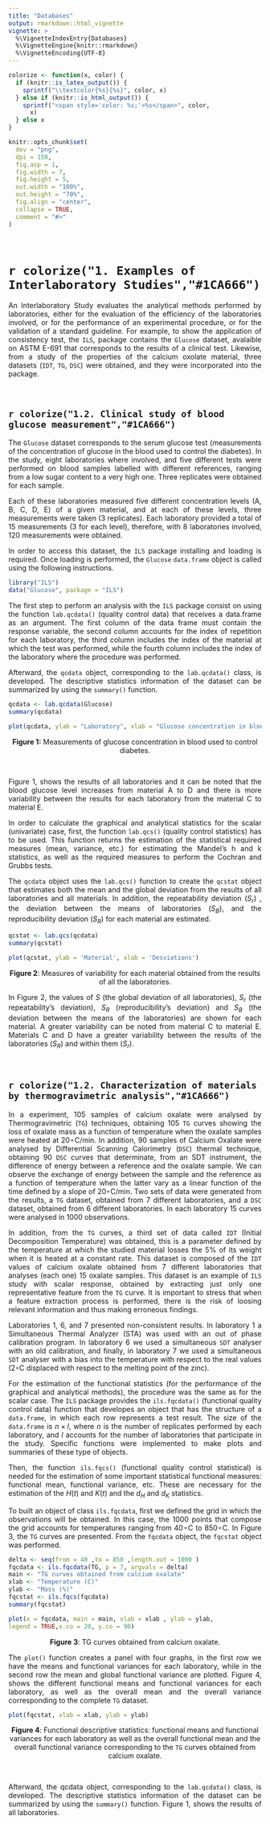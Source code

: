 ```yaml
---
title: "Databases"
output: rmarkdown::html_vignette
vignette: >
  %\VignetteIndexEntry{Databases}
  %\VignetteEngine{knitr::rmarkdown}
  %\VignetteEncoding{UTF-8}
---
```


```r
colorize <- function(x, color) {
  if (knitr::is_latex_output()) {
    sprintf("\\textcolor{%s}{%s}", color, x)
  } else if (knitr::is_html_output()) {
    sprintf("<span style='color: %s;'>%s</span>", color,
      x)
  } else x
}
```
```r
knitr::opts_chunk$set(
  dev = "png",
  dpi = 150,
  fig.asp = 1,
  fig.width = 7,
  fig.height = 5,
  out.width = "100%",
  out.height = "70%",
  fig.align = "center",
  collapse = TRUE,
  comment = "#>"
)
```
<br>

# `r colorize("1. Examples of Interlaboratory Studies","#1CA666")`

<p style="text-align:justify;"> An Interlaboratory Study evaluates the analytical methods performed by laboratories, either for the evaluation of the efficiency of the laboratories involved, or for the performance of an experimental procedure, or for the validation of a standard guideline. For example, to show the application of consistency test, the `ILS`, package contains the `Glucose` dataset, avalaible on ASTM E-691 that corresponds to the results of a clinical test. Likewise, from a study of the properties of the calcium oxolate material, three datasets (`IDT`, `TG`, `DSC`) were obtained, and they were incorporated into the package.</p>

<br>

## `r colorize("1.2. Clinical study of blood glucose measurement","#1CA666")`

<p style="text-align:justify;"> The `Glucose` dataset corresponds to the serum glucose test (measurements of the concentration of glucose in the blood used to control the diabetes). In the study, eight laboratories where involved, and five different tests were performed on blood samples labelled with different references, ranging from a low sugar content to a very high one. Three replicates were obtained for each sample.</p>

<p style="text-align:justify;"> Each of these laboratories measured five different concentration levels (A, B, C, D, E) of a given material, and at each of these levels, three measurements were taken (3 replicates). Each laboratory provided a total of 15 measurements (3 for each level), therefore, with 8 laboratories involved, 120 measurements were obtained.</p>

<p style="text-align:justify;"> In order to access this dataset, the `ILS` package installing and loading is required. Once loading is performed, the `Glucose` `data.frame` object is called using the following instructions.</p>

```r
library("ILS")
data("Glucose", package = "ILS")
```
<p style="text-align:justify;"> The first step to perform an analysis with the `ILS` package consist on using the function `lab.qcdata()` (quality control data) that receives a data.frame as an argument. The first column of the data frame must contain the response variable, the second column accounts for the index of repetition for each laboratory, the third column includes the index of the material at which the test was performed, while the fourth column includes the index of the laboratory where the procedure was performed.</p>


<p style="text-align:justify;"> Afterward, the `qcdata` object, corresponding to the `lab.qcdata()` class, is developed. The descriptive statistics information of the dataset can be summarized by using the `summary()` function.</p>

```r
qcdata <- lab.qcdata(Glucose)
summary(qcdata)
```

```r
plot(qcdata, ylab = "Laboratory", xlab = "Glucose concentration in blood")
```
<center> __Figure 1:__ Measurements of glucose concentration in blood used to control diabetes.</center>

<br>

<p style="text-align:justify;"> Figure 1, shows the results of all laboratories and it can be noted that the blood glucose level increases from material A to D and there is more variability between the results for each laboratory from the material C to material E.</p>

<p style="text-align:justify;"> In order to calculate the graphical and analytical statistics for the scalar (univariate) case, first, the function `lab.qcs()` (quality control statistics) has to be used. This function returns the estimation of the statistical required measures (mean, variance, etc.) for estimating the Mandel’s h and k statistics, as well as the required measures to perform the Cochran and Grubbs tests.</p>

<p style="text-align:justify;"> The `qcdata` object uses the `lab.qcs()` function to create the `qcstat` object that estimates both the mean and the global deviation from the results of all laboratories and all materials. In addition, the repeatability deviation ($S_r$) , the deviation between the means of laboratories ($S_B$), and the reproducibility deviation ($S_R$) for each material are estimated.</p>

```r
qcstat <- lab.qcs(qcdata)
summary(qcstat)
```


```r
plot(qcstat, ylab = 'Material', xlab = 'Desviations')
```
<center>__Figure 2__: Measures of variability for each material obtained from the results of all the laboratories.</center>

<p style="text-align:justify;"> In Figure 2, the values of $S$ (the global deviation of all laboratories), $S_r$ (the repeatability’s deviation), $S_R$ (reproducibility’s deviation) and $S_B$ (the deviation between the means of the laboratories) are shown for each material. A greater variability can be noted from material C to material E. Materials C and D have a greater variability between the results of the laboratories ($S_R$) and within them ($S_r$).</p>

<br>

## `r colorize("1.2. Characterization of materials by thermogravimetric analysis","#1CA666")`

<p style="text-align:justify;">In a experiment, 105 samples of calcium oxalate were analysed by Thermogravimetric (`TG`) techniques, obtaining 105 `TG` curves showing the loss of oxalate mass as a function of temperature when the oxalate samples were heated at 20◦C/min. In addition, 90 samples of Calcium Oxalate were analysed by Differential Scanning Calorimetry (`DSC`) thermal technique, obtaining 90 `DSC` curves that determinate, from an SDT instrument, the difference of energy between a reference and the oxalate sample. We can observe the exchange of energy between the sample and the reference as a function of temperature when the latter vary as a linear function of the time defined by a slope of 20◦C/min. Two sets of data were generated from the results, a `TG` dataset, obtained from 7 different laboratories, and a `DSC` dataset, obtained from 6 different laboratories. In each laboratory 15 curves were analysed in 1000 observations.</p>

<p style="text-align:justify;">In addition, from the `TG` curves, a third set of data called `IDT` (Initial Decomposition Temperature) was obtained, this is a parameter defined by the temperature at which the studied material losses the 5% of its weight when it is heated at a constant rate. This dataset is composed of the `IDT` values of calcium oxalate obtained from 7 different laboratories that analyses (each one) 15 oxalate samples. This dataset is an example of `ILS` study with scalar response, obtained by extracting just only one representative feature from the `TG` curve. It is important to stress that when a feature extraction process is performed, there is the risk of loosing relevant information and thus making erroneous findings. </p>

<p style="text-align:justify;">Laboratories 1, 6, and 7 presented non-consistent results. In laboratory 1 a Simultaneous Thermal Analyzer (STA) was used with an out of phase calibration program. In laboratory 6 we used a simultaneous `SDT` analyser with an old calibration, and finally, in laboratory 7 we used a simultaneous `SDT` analyser with a bias into the temperature with respect to the real values (2◦C displaced with respect to the melting point of the zinc).</p>

<p style="text-align:justify;">For the estimation of the functional statistics (for the performance of the graphical and analytical methods), the procedure was the same as for the scalar case. The `ILS` package provides the `ils.fqcdata()` (functional quality control data) function that developes an object that has the structure of a `data.frame`, in which each row represents a test result. The size of the `data.frame` is $n \times l$, where $n$ is the number of replicates performed by each laboratory, and $l$ accounts for the number of laboratories that participate in the study. Specific functions were implemented to make plots and summaries of these type of objects.</p>

<p style="text-align:justify;">Then, the function `ils.fqcs()` (functional quality control statistical) is needed for the estimation of some important statistical functional measures: functional mean, functional variance, etc. These are necessary for the estimation of the $H(t)$ and $K(t)$ and the $d_H$ and $d_K$ statistics.</p>

<p style="text-align:justify;">To built an object of class `ils.fqcdata`, first we defined the grid in which the observations will be obtained. In this case, the 1000 points that compose the grid accounts for temperatures ranging from 40◦C to 850◦C. In Figure 3, the `TG` curves are presented. From the `fqcdata` object, the `fqcstat` object was performed.</p>

```r
delta <- seq(from = 40 ,to = 850 ,length.out = 1000 )
fqcdata <- ils.fqcdata(TG, p = 7, argvals = delta)
main <- "TG curves obtained from calcium oxalate"
xlab <- "Temperature (C)"
ylab <- "Mass (%)"
fqcstat <- ils.fqcs(fqcdata)
summary(fqcstat)
```

```r
plot(x = fqcdata, main = main, xlab = xlab , ylab = ylab,
legend = TRUE,x.co = 20, y.co = 90)
```
<center> __Figure 3__: TG curves obtained from calcium oxalate.</center>


<p style="text-align:justify;">The `plot()` function creates a panel with four graphs, in the first row we have the means and functional variances for each laboratory, while in the second row the mean and global functional variance are plotted. Figure 4, shows the different functional means and functional variances for each laboratory, as well as the overall mean and the overall variance corresponding to the complete `TG` dataset.</p>

```r
plot(fqcstat, xlab = xlab, ylab = ylab)
```
<center> __Figure 4__: Functional descriptive statistics: functional means and functional variances for each laboratory as well as the overall functional mean and the overall functional variance corresponding to the `TG` curves obtained from calcium oxalate. </center>

<br>

<p style="text-align:justify;"> Afterward, the qcdata object, corresponding to the `lab.qcdata()` class, is developed. The descriptive statistics information of the dataset can be summarized by using the `summary()` function. Figure 1, shows the results of all laboratories.</p>



